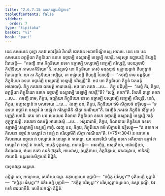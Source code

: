 ```yaml
---
title: "2.6.7.15 ឧទកេឧច្ចារសិក្ខាបទ"
tableOfContents: false
sidebar:
  order: 7
type: "tipitaka"
basket: "vi"
book: "paci"
---
```



<DynamicBreadcrumb />

<Division number="1241" book="paci">

<Paragraph number="3568" book="paci">
តេន សមយេន ពុទ្ធោ ភគវា សាវត្ថិយំ វិហរតិ ជេតវនេ អនាថបិណ្ឌិកស្ស អារាមេ. តេន ខោ បន សមយេន ឆព្ពគ្គិយា ភិក្ខុនិយោ ឧទកេ ឧច្ចារម្បិ បស្សាវម្បិ ខេឡម្បិ ករោន្តិ. មនុស្សា ឧជ្ឈាយន្តិ ខិយ្យន្តិ វិបាចេន្តិ—  “កថញ្ហិ នាម ភិក្ខុនិយោ ឧទកេ ឧច្ចារម្បិ បស្សាវម្បិ ខេឡម្បិ ករិស្សន្តិ, សេយ្យថាបិ គិហិនិយោ កាមភោគិនិយោ”តិ.
</Paragraph>

<Paragraph number="3569" book="paci">
អស្សោសុំ ខោ ភិក្ខុនិយោ តេសំ មនុស្សានំ ឧជ្ឈាយន្តានំ ខិយ្យន្តានំ វិបាចេន្តានំ. យា តា ភិក្ខុនិយោ អប្បិច្ឆា, តា ឧជ្ឈាយន្តិ ខិយ្យន្តិ វិបាចេន្តិ—  “កថញ្ហិ នាម ឆព្ពគ្គិយា ភិក្ខុនិយោ ឧទកេ ឧច្ចារម្បិ បស្សាវម្បិ ខេឡម្បិ ករិស្សន្តី”តិ. អថ ខោ ភិក្ខុនិយោ ភិក្ខូនំ ឯតមត្ថំ អារោចេសុំ. ភិក្ខូ ភគវតោ ឯតមត្ថំ អារោចេសុំ. អថ ខោ ភគវា …បេ…  ភិក្ខូ បដិបុច្ឆិ—  “សច្ចំ កិរ, ភិក្ខវេ, ឆព្ពគ្គិយា ភិក្ខុនិយោ ឧទកេ ឧច្ចារម្បិ បស្សាវម្បិ ខេឡម្បិ ករោន្តី”តិ? “សច្ចំ, ភគវា”តិ. វិគរហិ ពុទ្ធោ ភគវា …បេ…  កថញ្ហិ នាម, ភិក្ខវេ, ឆព្ពគ្គិយា ភិក្ខុនិយោ ឧទកេ ឧច្ចារម្បិ បស្សាវម្បិ ខេឡម្បិ ករិស្សន្តិ. នេតំ, ភិក្ខវេ, អប្បសន្នានំ វា បសាទាយ …បេ…  ឯវញ្ច បន, ភិក្ខវេ, ភិក្ខុនិយោ ឥមំ សិក្ខាបទំ ឧទ្ទិសន្តុ—
</Paragraph>

<Paragraph number="3570" book="paci">
<Emphasis>“ន ឧទកេ ឧច្ចារំ វា បស្សាវំ វា ខេឡំ វា ករិស្សាមីតិ សិក្ខា ករណីយា”</Emphasis>តិ.
</Paragraph>

<Paragraph number="3571" book="paci">
ឯវញ្ចិទំ ភគវតា ភិក្ខុនីនំ សិក្ខាបទំ បញ្ញត្តំ ហោតិ.
</Paragraph>

<Paragraph number="3572" book="paci">
តេន ខោ បន សមយេន គិលានា ភិក្ខុនិយោ ឧទកេ ឧច្ចារម្បិ បស្សាវម្បិ ខេឡម្បិ កាតុំ កុក្កុច្ចាយន្តិ. ភគវតោ ឯតមត្ថំ អារោចេសុំ …បេ…  អនុជានាមិ, ភិក្ខវេ, គិលានាយ ភិក្ខុនិយា ឧទកេ ឧច្ចារម្បិ បស្សាវម្បិ ខេឡម្បិ កាតុំ. ឯវញ្ច បន, ភិក្ខវេ, ភិក្ខុនិយោ ឥមំ សិក្ខាបទំ ឧទ្ទិសន្តុ—
</Paragraph>

<Paragraph number="3573" book="paci">
<Emphasis>“ន ឧទកេ អគិលានា ឧច្ចារំ វា បស្សាវំ វា ខេឡំ វា ករិស្សាមីតិ សិក្ខា ករណីយា”</Emphasis>តិ. (*75*:<Emphasis>304</Emphasis>)
</Paragraph>

<Paragraph number="3574" book="paci">
ន ឧទកេ អគិលានាយ ឧច្ចារោ វា បស្សាវោ វា ខេឡោ វា កាតព្ពោ. យា អនាទរិយំ បដិច្ច ឧទកេ អគិលានា ឧច្ចារំ វា បស្សាវំ វា ខេឡំ វា ករោតិ, អាបត្តិ ទុក្កដស្ស.
</Paragraph>

<Paragraph number="3575" book="paci">
អនាបត្តិ—  អសញ្ចិច្ច, អស្សតិយា, អជានន្តិយា, គិលានាយ, ថលេ កតោ ឧទកំ ឱត្ថរតិ, អាបទាសុ, ឧម្មត្តិកាយ, ខិត្តចិត្តាយ, វេទនាដ្ដាយ, អាទិកម្មិកាយាតិ.

</Paragraph>
</Division>

<Paragraph number="3576" type="center" book="paci">
បន្នរសមសិក្ខាបទំ និដ្ឋិតំ.

  
បាទុកវគ្គោ សត្តមោ.


</Paragraph>

<Paragraph number="3577" book="paci">
ឧទ្ទិដ្ឋា ខោ, អយ្យាយោ, សេខិយា ធម្មា. តត្ថាយ្យាយោ បុច្ឆាមិ—  “កច្ចិត្ថ បរិសុទ្ធា”? ទុតិយម្បិ បុច្ឆាមិ—  “កច្ចិត្ថ បរិសុទ្ធា”? តតិយម្បិ បុច្ឆាមិ—  “កច្ចិត្ថ បរិសុទ្ធា”? បរិសុទ្ធេត្ថាយ្យាយោ, តស្មា តុណ្ហី, ឯវមេតំ ធារយាមីតិ.

</Paragraph>

<Paragraph number="3578" type="center" book="paci">
សេខិយកណ្ឌំ និដ្ឋិតំ.
</Paragraph>
